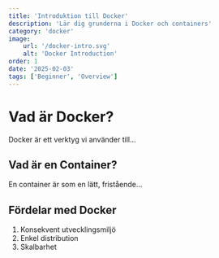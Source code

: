 ```yaml
---
title: 'Introduktion till Docker'
description: 'Lär dig grunderna i Docker och containers'
category: 'docker'
image:
    url: '/docker-intro.svg'
    alt: 'Docker Introduction'
order: 1
date: '2025-02-03'
tags: ['Beginner', 'Overview']
---
```


# Vad är Docker?

Docker är ett verktyg vi använder till...

## Vad är en Container?

En container är som en lätt, fristående...

## Fördelar med Docker

1. Konsekvent utvecklingsmiljö
2. Enkel distribution
3. Skalbarhet